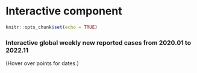 # Interactive component


```r
knitr::opts_chunk$set(echo = TRUE)
```

<script src="https://d3js.org/d3.v7.js"></script>
<script>
<html lang="en">
  <head>
    <meta charset="utf-8">
    <title>Interactive D3</title>
    <script src="https://d3js.org/d3.v7.js">  </script>
  </head>

<body>

<div>

<h3>Interactive global weekly new reported cases from 2020.01 to 2022.11</h3>

<p>(Hover over points for dates.)</p>

</div>

 <script type="text/javascript">
 
      //Width and height
      var w = 1000;
      var h = 600;
      var margin = {top: 25, right: 50, bottom: 50, left: 150};
      var innerHeight = h - margin.top - margin.bottom;
      var innerWidth = w - margin.left - margin.right;

      // create SVG element
      var svg = d3.select("body")
          .append("svg")
            .attr("width", w)
            .attr("height", h);
            
      // create background rectangle
      svg.append("rect")
        .attr("width", w)
        .attr("height", h)
        .attr("fill", "#e7f5fe");
        
      // create caption
      d3.select("body")  
        .append("div")
          .style("padding", "10px")
        .append("a")
        .text("Data source: https://covid19.who.int/data");
        
      // create plot group  
      svg.append("g")
          .attr("id", "plot")
          .attr("transform", `translate (${margin.left}, ${margin.top})`);
          
const rowConverter = function (d) {
return { date:d.date_reported,

cases:+d.weekly_new_cases,

week:+d.week

}

};

d3.csv("https://raw.githubusercontent.com/5702-Final-Project-7/Covid-19-Data-Analysis/main/worldweekly.csv").then(function(data) {
  
  console.log(d3.min(data.map(d => d.week)));
  console.log(d3.max(data.map(d => d.week)));
  xScale = d3.scaleLinear()
                 .domain([0,155])
                 .range([0, innerWidth]);



yScale = d3.scaleLinear()
                 .domain([0,23963687])
                 .range([innerHeight,0]);
                 
                 
xAxis = d3.axisBottom()
          .scale(xScale);
          
yAxis = d3.axisLeft()
          .scale(yScale);
          
svg.select("g#plot")
          .selectAll("circle")
          .data(data)
          .enter()
          .append("circle")
            .attr("cx", d => xScale(d.week))
            .attr("cy", d => yScale(d.weekly_new_cases))
            .attr("r", 3)
            .on("mouseover", function(event, d) {
                var xcoord = +d3.select(event.currentTarget).attr("cx") + 5
                var ycoord = +d3.select(event.currentTarget).attr("cy") - 5
                svg.select("g#plot")
                  .append("text")
                  .attr("id", "tooltip")
                  .attr("x", xcoord)
                  .attr("y", ycoord)
                  .text( d.date_reported)                     })
             .on("mouseout", function() {
                 d3.select("#tooltip").remove();
             }
             );
      
      svg.select("g#plot")
          .append("g")
          .attr("id", "xaxis")
          .attr("transform", `translate (0, ${innerHeight})`)
          .call(xAxis);
          
      // create x-axis label
        svg.select("g#plot")
          .append("text") 
            .attr("id", "xlab")
            .attr("x", innerWidth/2)
            .attr("y", innerHeight + .75 * margin.bottom)
            .attr("text-anchor", "middle")
            .text("Weeks");
      
      svg.select("g#plot")
          .append("g")
          .call(yAxis)   
          
          
      svg.select("g#plot")
          .append("text") 
            .attr("id", "ylab")
            .attr("x", -50)
            .attr("y", innerHeight/2+20)
            .attr("text-anchor", "middle")
            .text("Cases Reported");
     
            
        
     
})
 </script>
  </body>
</html>
</script>